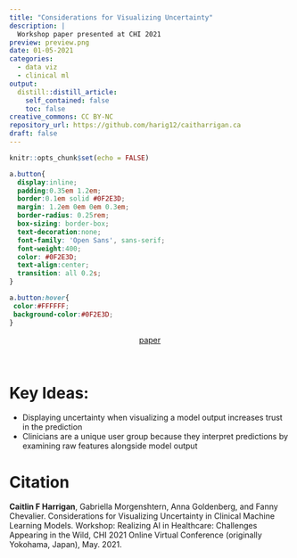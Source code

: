 ```yaml
---
title: "Considerations for Visualizing Uncertainty"
description: |
  Workshop paper presented at CHI 2021
preview: preview.png
date: 01-05-2021
categories:
  - data viz
  - clinical ml
output: 
  distill::distill_article:
    self_contained: false
    toc: false
creative_commons: CC BY-NC
repository_url: https://github.com/harig12/caitharrigan.ca
draft: false
---
```


```r
knitr::opts_chunk$set(echo = FALSE)
```

```css
a.button{
  display:inline;
  padding:0.35em 1.2em;
  border:0.1em solid #0F2E3D;
  margin: 1.2em 0em 0em 0.3em;
  border-radius: 0.25rem;
  box-sizing: border-box;
  text-decoration:none;
  font-family: 'Open Sans', sans-serif;
  font-weight:400;
  color: #0F2E3D;
  text-align:center;
  transition: all 0.2s;
}

a.button:hover{
 color:#FFFFFF;
 background-color:#0F2E3D;
}
```

<center>
  <a href="https://doi.org/10.1038/s41467-020-14352-7" class="button">paper</a>
</center>

<br>


# Key Ideas:

* Displaying uncertainty when visualizing a model output increases trust in the prediction
* Clinicians are a unique user group because they interpret predictions by examining raw features alongside model output


# Citation

__Caitlin F Harrigan__, Gabriella Morgenshtern, Anna Goldenberg, and Fanny Chevalier. Considerations for Visualizing Uncertainty in Clinical Machine Learning Models. Workshop: Realizing AI in Healthcare: Challenges Appearing in the Wild, CHI 2021 Online Virtual Conference (originally Yokohama, Japan), May. 2021. 